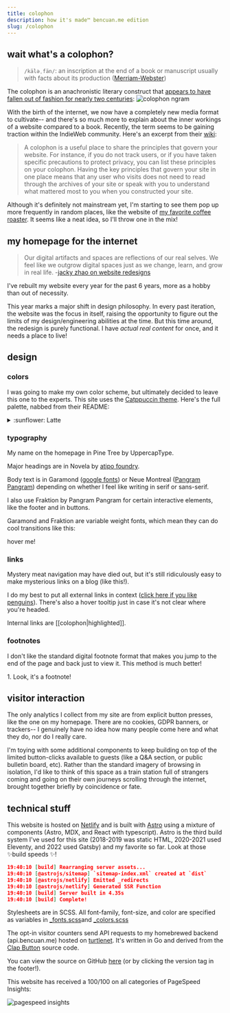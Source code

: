 ```yaml
---
title: colophon
description: how it's made™ bencuan.me edition
slug: /colophon
---
```


## wait what's a colophon?

> `/käləˌfän/`: an inscription at the end of a book or manuscript usually with facts about its production ([Merriam-Webster](https://www.merriam-webster.com/dictionary/colophon))

The colophon is an anachronistic literary construct that [appears to have fallen out of fashion for nearly two centuries](https://books.google.com/ngrams/graph?content=colophon&year_start=1800&year_end=2019&corpus=en-2019&smoothing=3):
![colophon ngram](/img/colophon/ngram.png)

With the birth of the internet, we now have a completely new media format to cultivate-- and there's so much more to explain about the inner workings of a website compared to a book. Recently, the term seems to be gaining traction within the IndieWeb community. Here's an excerpt from their [wiki](https://indieweb.org/colophon):

  > A colophon is a useful place to share the principles that govern your website. For instance, if you do not track users, or if you have taken specific precautions to protect privacy, you can list these principles on your colophon. 
  > Having the key principles that govern your site in one place means that any user who visits does not need to read through the archives of your site or speak with you to understand what mattered most to you when you constructed your site.

Although it's definitely not mainstream yet, I'm starting to see them pop up more frequently in random places, like the website of [my favorite coffee roaster](https://www.andytownsf.com/colophon). It seems like a neat idea, so I'll throw one in the mix!

## my homepage for the internet


> Our digital artifacts and spaces are reflections of our real selves. We feel like we outgrow digital spaces just as we change, learn, and grow in real life. -[jacky zhao on website redesigns](https://jzhao.xyz/thoughts/websites-as-homes#on-website-redesigns)

I've rebuilt my website every year for the past 6 years, more as a hobby than out of necessity. 

This year marks a major shift in design philosophy. In every past iteration, the website was the focus in itself, raising the opportunity to figure out the limits of my design/engineering abilities at the time. But this time around, the redesign is purely functional. I have *actual real content* for once, and it needs a place to live!


## design

### colors
I was going to make my own color scheme, but ultimately decided to leave this one to the experts. This site uses the [Catppuccin theme](https://github.com/catppuccin). Here's the full palette, nabbed from their README:

<details>

<summary>:sunflower: Latte</summary>

<table>

<tr>

<th></th>

<th>Labels</th>

<th>Hex</th>

<th>RGB</th>

<th>HSL</th>

</tr>

<tr>
<td><img src="https://github.com/catppuccin/catppuccin/raw/main/assets/palette/circles/latte_rosewater.png" width="23"/></td>

<td>Rosewater</td>

<td><code>#dc8a78</code></td>

<td><code>rgb(220, 138, 120)</code></td>

<td><code>hsl(11, 59%, 67%)</code></td>

</tr>

<tr>

<td><img src="https://github.com/catppuccin/catppuccin/raw/main/assets/palette/circles/latte_flamingo.png" width="23"/></td>

<td>Flamingo</td>

<td><code>#dd7878</code></td>

<td><code>rgb(221, 120, 120)</code></td>

<td><code>hsl(0, 60%, 67%)</code></td>

</tr>

<tr>

<td><img src="https://github.com/catppuccin/catppuccin/raw/main/assets/palette/circles/latte_pink.png" width="23"/></td>

<td>Pink</td>

<td><code>#ea76cb</code></td>

<td><code>rgb(234, 118, 203)</code></td>

<td><code>hsl(316, 73%, 69%)</code></td>

</tr>

<tr>

<td><img src="https://github.com/catppuccin/catppuccin/raw/main/assets/palette/circles/latte_mauve.png" width="23"/></td>

<td>Mauve</td>

<td><code>#8839ef</code></td>

<td><code>rgb(136, 57, 239)</code></td>

<td><code>hsl(266, 85%, 58%)</code></td>

</tr>

<tr>

<td><img src="https://github.com/catppuccin/catppuccin/raw/main/assets/palette/circles/latte_red.png" width="23"/></td>

<td>Red</td>

<td><code>#d20f39</code></td>

<td><code>rgb(210, 15, 57)</code></td>

<td><code>hsl(347, 87%, 44%)</code></td>

</tr>

<tr>

<td><img src="https://github.com/catppuccin/catppuccin/raw/main/assets/palette/circles/latte_maroon.png" width="23"/></td>

<td>Maroon</td>

<td><code>#e64553</code></td>

<td><code>rgb(230, 69, 83)</code></td>

<td><code>hsl(355, 76%, 59%)</code></td>

</tr>

<tr>

<td><img src="https://github.com/catppuccin/catppuccin/raw/main/assets/palette/circles/latte_peach.png" width="23"/></td>

<td>Peach</td>

<td><code>#fe640b</code></td>

<td><code>rgb(254, 100, 11)</code></td>

<td><code>hsl(22, 99%, 52%)</code></td>

</tr>

<tr>

<td><img src="https://github.com/catppuccin/catppuccin/raw/main/assets/palette/circles/latte_yellow.png" width="23"/></td>

<td>Yellow</td>

<td><code>#df8e1d</code></td>

<td><code>rgb(223, 142, 29)</code></td>

<td><code>hsl(35, 77%, 49%)</code></td>

</tr>

<tr>

<td><img src="https://github.com/catppuccin/catppuccin/raw/main/assets/palette/circles/latte_green.png" width="23"/></td>

<td>Green</td>

<td><code>#40a02b</code></td>

<td><code>rgb(64, 160, 43)</code></td>

<td><code>hsl(109, 58%, 40%)</code></td>

</tr>

<tr>

<td><img src="https://github.com/catppuccin/catppuccin/raw/main/assets/palette/circles/latte_teal.png" width="23"/></td>

<td>Teal</td>

<td><code>#179299</code></td>

<td><code>rgb(23, 146, 153)</code></td>

<td><code>hsl(183, 74%, 35%)</code></td>

</tr>

<tr>

<td><img src="https://github.com/catppuccin/catppuccin/raw/main/assets/palette/circles/latte_sky.png" width="23"/></td>

<td>Sky</td>

<td><code>#04a5e5</code></td>

<td><code>rgb(4, 165, 229)</code></td>

<td><code>hsl(197, 97%, 46%)</code></td>

</tr>

<tr>

<td><img src="https://github.com/catppuccin/catppuccin/raw/main/assets/palette/circles/latte_sapphire.png" width="23"/></td>

<td>Sapphire</td>

<td><code>#209fb5</code></td>

<td><code>rgb(32, 159, 181)</code></td>

<td><code>hsl(189, 70%, 42%)</code></td>

</tr>

<tr>

<td><img src="https://github.com/catppuccin/catppuccin/raw/main/assets/palette/circles/latte_blue.png" width="23"/></td>

<td>Blue</td>

<td><code>#1e66f5</code></td>

<td><code>rgb(30, 102, 245)</code></td>

<td><code>hsl(220, 91%, 54%)</code></td>

</tr>

<tr>

<td><img src="https://github.com/catppuccin/catppuccin/raw/main/assets/palette/circles/latte_lavender.png" width="23"/></td>

<td>Lavender</td>

<td><code>#7287fd</code></td>

<td><code>rgb(114, 135, 253)</code></td>

<td><code>hsl(231, 97%, 72%)</code></td>

</tr>

<tr>

<td><img src="https://github.com/catppuccin/catppuccin/raw/main/assets/palette/circles/latte_text.png" width="23"/></td>

<td>Text</td>

<td><code>#4c4f69</code></td>

<td><code>rgb(76, 79, 105)</code></td>

<td><code>hsl(234, 16%, 35%)</code></td>

</tr>

<tr>

<td><img src="https://github.com/catppuccin/catppuccin/raw/main/assets/palette/circles/latte_subtext1.png" width="23"/></td>

<td>Subtext1</td>

<td><code>#5c5f77</code></td>

<td><code>rgb(92, 95, 119)</code></td>

<td><code>hsl(233, 13%, 41%)</code></td>

</tr>

<tr>

<td><img src="https://github.com/catppuccin/catppuccin/raw/main/assets/palette/circles/latte_subtext0.png" width="23"/></td>

<td>Subtext0</td>

<td><code>#6c6f85</code></td>

<td><code>rgb(108, 111, 133)</code></td>

<td><code>hsl(233, 10%, 47%)</code></td>

</tr>

<tr>

<td><img src="https://github.com/catppuccin/catppuccin/raw/main/assets/palette/circles/latte_overlay2.png" width="23"/></td>

<td>Overlay2</td>

<td><code>#7c7f93</code></td>

<td><code>rgb(124, 127, 147)</code></td>

<td><code>hsl(232, 10%, 53%)</code></td>

</tr>

<tr>

<td><img src="https://github.com/catppuccin/catppuccin/raw/main/assets/palette/circles/latte_overlay1.png" width="23"/></td>

<td>Overlay1</td>

<td><code>#8c8fa1</code></td>

<td><code>rgb(140, 143, 161)</code></td>

<td><code>hsl(231, 10%, 59%)</code></td>

</tr>

<tr>

<td><img src="https://github.com/catppuccin/catppuccin/raw/main/assets/palette/circles/latte_overlay0.png" width="23"/></td>

<td>Overlay0</td>

<td><code>#9ca0b0</code></td>

<td><code>rgb(156, 160, 176)</code></td>

<td><code>hsl(228, 11%, 65%)</code></td>

</tr>

<tr>

<td><img src="https://github.com/catppuccin/catppuccin/raw/main/assets/palette/circles/latte_surface2.png" width="23"/></td>

<td>Surface2</td>

<td><code>#acb0be</code></td>

<td><code>rgb(172, 176, 190)</code></td>

<td><code>hsl(227, 12%, 71%)</code></td>

</tr>

<tr>

<td><img src="https://github.com/catppuccin/catppuccin/raw/main/assets/palette/circles/latte_surface1.png" width="23"/></td>

<td>Surface1</td>

<td><code>#bcc0cc</code></td>

<td><code>rgb(188, 192, 204)</code></td>

<td><code>hsl(225, 14%, 77%)</code></td>

</tr>

<tr>

<td><img src="https://github.com/catppuccin/catppuccin/raw/main/assets/palette/circles/latte_surface0.png" width="23"/></td>

<td>Surface0</td>

<td><code>#ccd0da</code></td>

<td><code>rgb(204, 208, 218)</code></td>

<td><code>hsl(223, 16%, 83%)</code></td>

</tr>

<tr>

<td><img src="https://github.com/catppuccin/catppuccin/raw/main/assets/palette/circles/latte_base.png" width="23"/></td>

<td>Base</td>

<td><code>#eff1f5</code></td>

<td><code>rgb(239, 241, 245)</code></td>

<td><code>hsl(220, 23%, 95%)</code></td>

</tr>

<tr>

<td><img src="https://github.com/catppuccin/catppuccin/raw/main/assets/palette/circles/latte_mantle.png" width="23"/></td>

<td>Mantle</td>

<td><code>#e6e9ef</code></td>

<td><code>rgb(230, 233, 239)</code></td>

<td><code>hsl(220, 22%, 92%)</code></td>

</tr>

<tr>

<td><img src="https://github.com/catppuccin/catppuccin/raw/main/assets/palette/circles/latte_crust.png" width="23"/></td>

<td>Crust</td>

<td><code>#dce0e8</code></td>

<td><code>rgb(220, 224, 232)</code></td>

<td><code>hsl(220, 21%, 89%)</code></td>

</tr>

</table>

</details>

### typography
My name on the homepage in <span class="pinetree">Pine Tree</span> by UppercapType.

Major headings are in <span class="novela">Novela</span> by [atipo foundry](https://www.atipofoundry.com/).


Body text is in <span class="garamond">Garamond</span> ([google fonts](https://fonts.google.com/specimen/EB+Garamond)) or  <span class="montreal">Neue Montreal</span> ([Pangram Pangram](https://pangrampangram.com)) depending on whether I feel like writing in serif or sans-serif.

I also use  <span class="fraktion">Fraktion</span> by Pangram Pangram for certain interactive elements, like the footer and in buttons.

Garamond and Fraktion are variable weight fonts, which mean they can do cool transitions like this:

<div class="hoverweight">hover me!</div>

### links
Mystery meat navigation may have died out, but it's still ridiculously easy to make mysterious links on a blog (like this!). 

I do my best to put all external links in context ([click here if you like penguins](https://www.cabq.gov/artsculture/biopark/news/10-cool-facts-about-penguins)). There's also a hover tooltip just in case it's not clear where you're headed.

Internal links are [[colophon|highlighted]].

### footnotes
I don't like the standard digital footnote format that makes you jump to the end of the page and back just to view it. This method<Footnote n='1' client:idle /> is much better! 

<FootnoteRef n='1' client:idle>1. Look, it's a footnote!</FootnoteRef>

## visitor interaction
The only analytics I collect from my site are from explicit button presses, like the one on my homepage. There are no cookies, GDPR banners, or trackers-- I genuinely have no idea how many people come here and what they do, nor do I really care.

I'm toying with some additional components to keep building on top of the limited button-clicks available to guests (like a Q&A section, or public bulletin board, etc). Rather than the standard imagery of browsing in isolation, I'd like to think of this space as a train station full of strangers coming and going on their own journeys scrolling through the internet, brought together briefly by coincidence or fate.

## technical stuff

This website is hosted on [Netlify](https://netlify.app) and is built with [Astro](https://astro.build) using a mixture of components (Astro, MDX, and React with typescript). Astro is the third build system I've used for this site (2018-2019 was static HTML, 2020-2021 used Eleventy, and 2022 used Gatsby) and my favorite so far. Look at those ✨build speeds ✨!

``` json
19:40:10 [build] Rearranging server assets...
19:40:10 [@astrojs/sitemap] `sitemap-index.xml` created at `dist`
19:40:10 [@astrojs/netlify] Emitted _redirects
19:40:10 [@astrojs/netlify] Generated SSR Function
19:40:10 [build] Server built in 4.35s
19:40:10 [build] Complete!
```

Stylesheets are in SCSS. All font-family, font-size, and color are specified as variables in [_fonts.scss](https://github.com/64bitpandas/bencuan.me/blob/v6/src/sass/_fonts.scss)and [_colors.scss](https://github.com/64bitpandas/bencuan.me/blob/v6/src/sass/_colors.scss)

The opt-in visitor counters send API requests to my homebrewed backend (api.bencuan.me) hosted on [turtlenet](https://tsh.sh). It's written in Go and derived from the [Clap Button](https://getclaps.app/) source code. 

You can view the source on GitHub [here](https://github.com/64bitpandas/bencuan.me) (or by clicking the version tag in the footer!).

This website has received a 100/100 on all categories of PageSpeed Insights:

![pagespeed insights](/img/colophon/pagespeed.png)

